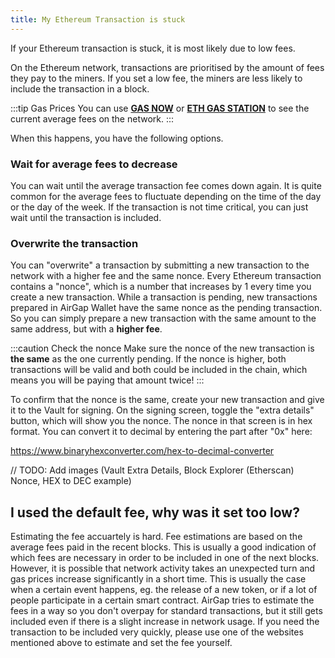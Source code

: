 ```yaml
---
title: My Ethereum Transaction is stuck
---
```


If your Ethereum transaction is stuck, it is most likely due to low fees.

On the Ethereum network, transactions are prioritised by the amount of fees they pay to the miners. If you set a low fee, the miners are less likely to include the transaction in a block.

:::tip Gas Prices
You can use **[GAS NOW](https://www.gasnow.org/)** or **[ETH GAS STATION](https://www.ethgasstation.info/)** to see the current average fees on the network.
:::

When this happens, you have the following options.

### Wait for average fees to decrease

You can wait until the average transaction fee comes down again. It is quite common for the average fees to fluctuate depending on the time of the day or the day of the week. If the transaction is not time critical, you can just wait until the transaction is included.

### Overwrite the transaction

You can "overwrite" a transaction by submitting a new transaction to the network with a higher fee and the same nonce. Every Ethereum transaction contains a "nonce", which is a number that increases by 1 every time you create a new transaction. While a transaction is pending, new transactions prepared in AirGap Wallet have the same nonce as the pending transaction. So you can simply prepare a new transaction with the same amount to the same address, but with a **higher fee**.

:::caution Check the nonce
Make sure the nonce of the new transaction is **the same** as the one currently pending. If the nonce is higher, both transactions will be valid and both could be included in the chain, which means you will be paying that amount twice!
:::

To confirm that the nonce is the same, create your new transaction and give it to the Vault for signing. On the signing screen, toggle the "extra details" button, which will show you the nonce. The nonce in that screen is in hex format. You can convert it to decimal by entering the part after "0x" here:

https://www.binaryhexconverter.com/hex-to-decimal-converter

// TODO: Add images (Vault Extra Details, Block Explorer (Etherscan) Nonce, HEX to DEC example)

## I used the default fee, why was it set too low?

Estimating the fee accuartely is hard. Fee estimations are based on the average fees paid in the recent blocks. This is usually a good indication of which fees are necessary in order to be included in one of the next blocks. However, it is possible that network activity takes an unexpected turn and gas prices increase significantly in a short time. This is usually the case when a certain event happens, eg. the release of a new token, or if a lot of people participate in a certain smart contract. AirGap tries to estimate the fees in a way so you don't overpay for standard transactions, but it still gets included even if there is a slight increase in network usage. If you need the transaction to be included very quickly, please use one of the websites mentioned above to estimate and set the fee yourself.
